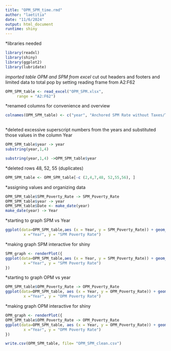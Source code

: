 ```yaml
---
title: "OPM_SPM_time.rmd"
author: "laetitia"
date: "11/6/2024"
output: html_document
runtime: shiny
---
```


*libraries needed
```r
library(readxl)
library(shiny)
library(ggplot2)
library(lubridate)

```


*imported table OPM and SPM from excel
*cut out headers and footers and limited data to total pop by setting reading frame from A2:F62
```r
OPM_SPM_table <- read_excel("OPM_SPM.xlsx", 
     range = "A2:F62")
```

*renamed columns for convenience and overview
```r
colnames(OPM_SPM_table) <- c("year", "Anchored SPM Rate without Taxes/Transfers", "Anchored SPM", "Historical SPM without Taxes/Transfers", "SPM_Poverty_Rate", "OPM_Poverty_Rate" )
                                   
```


*deleted excessive superscript numbers from the years and substituted those values in the column Year
```r
OPM_SPM_table$year -> year
substring(year,1,4)

substring(year,1,4) ->OPM_SPM_table$year
```

*deleted rows 48, 52, 55 (duplicates)
```r
OPM_SPM_table <- OPM_SPM_table[-c (2,4,7,48, 52,55,56), ]
```


*assigning values and organizing data
```r
OPM_SPM_table$SPM_Poverty_Rate -> SPM_Poverty_Rate
OPM_SPM_table$year -> year
OPM_SPM_table$Date <- make_date(year)
make_date(year) -> Year
```



*starting to graph SPM vs Year
```r
ggplot(data=OPM_SPM_table,aes (x = Year, y = SPM_Poverty_Rate)) + geom_point(color=4) + geom_line(color=4) + theme_classic() + labs(title="Graph of SPM Poverty Rate vs. Year",
        x ="Year", y = "SPM Poverty Rate")
```

*making graph SPM interactive for shiny
```r
SPM_graph <- renderPlot({
ggplot(data=OPM_SPM_table,aes (x = Year, y = SPM_Poverty_Rate)) + geom_point(color=4) + geom_line(color=4) + theme_classic() + labs(title="Graph of SPM Poverty Rate vs. Year",
        x ="Year", y = "SPM Poverty Rate")
})
```

*starting to graph OPM vs year
```r
OPM_SPM_table$OPM_Poverty_Rate -> OPM_Poverty_Rate
ggplot(data=OPM_SPM_table, aes (x = Year, y = OPM_Poverty_Rate)) + geom_point(color=4) + geom_line(color=4) + theme_classic() + labs(title="Graph of OPM Poverty Rate vs. Year",
        x ="Year", y = "OPM Poverty Rate")
```


*making graph OPM interactive for shiny
```r
OPM_graph <- renderPlot({
OPM_SPM_table$OPM_Poverty_Rate -> OPM_Poverty_Rate
ggplot(data=OPM_SPM_table, aes (x = Year, y = OPM_Poverty_Rate)) + geom_point(color=4) + geom_line(color=4) + theme_classic() + labs(title="Graph of OPM Poverty Rate vs. Year",
        x ="Year", y = "OPM Poverty Rate")
})
```

```r
write.csv(OPM_SPM_table, file= "OPM_SPM_clean.csv")
```

